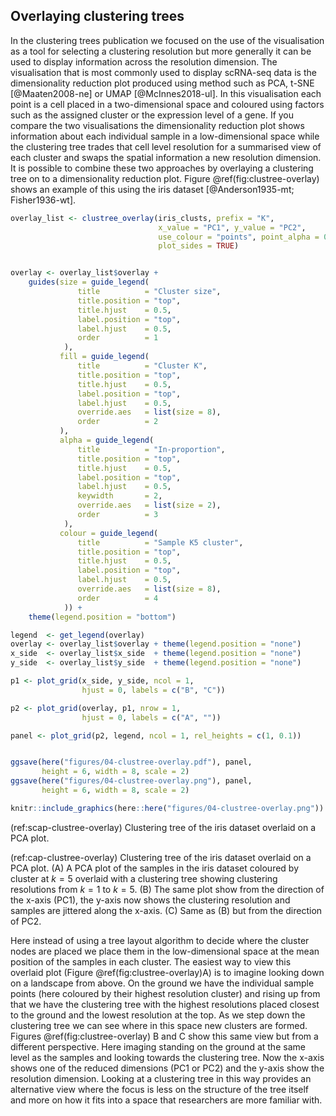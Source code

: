 ## Overlaying clustering trees

In the clustering trees publication we focused on the use of the visualisation
as a tool for selecting a clustering resolution but more generally it can be
used to display information across the resolution dimension. The visualisation
that is most commonly used to display scRNA-seq data is the dimensionality
reduction plot produced using method such as PCA, t-SNE [@Maaten2008-ne] or
UMAP [@McInnes2018-ul]. In this visualisation each point is a cell placed in a
two-dimensional space and coloured using factors such as the assigned cluster
or the expression level of a gene. If you compare the two visualisations the
dimensionality reduction plot shows information about each individual sample in
a low-dimensional space while the clustering tree trades that cell level
resolution for a summarised view of each cluster and swaps the spatial
information a new resolution dimension. It is possible to combine these two
approaches by overlaying a clustering tree on to a dimensionality reduction
plot. Figure \@ref(fig:clustree-overlay) shows an example of this using the
iris dataset [@Anderson1935-mt; Fisher1936-wt].

```r
overlay_list <- clustree_overlay(iris_clusts, prefix = "K",
                                 x_value = "PC1", y_value = "PC2",
                                 use_colour = "points", point_alpha = 0.4,
                                 plot_sides = TRUE)


overlay <- overlay_list$overlay +
    guides(size = guide_legend(
               title          = "Cluster size",
               title.position = "top",
               title.hjust    = 0.5,
               label.position = "top",
               label.hjust    = 0.5,
               order          = 1
            ),
           fill = guide_legend(
               title          = "Cluster K",
               title.position = "top",
               title.hjust    = 0.5,
               label.position = "top",
               label.hjust    = 0.5,
               override.aes   = list(size = 8),
               order          = 2
           ),
           alpha = guide_legend(
               title          = "In-proportion",
               title.position = "top",
               title.hjust    = 0.5,
               label.position = "top",
               label.hjust    = 0.5,
               keywidth       = 2,
               override.aes   = list(size = 2),
               order          = 3
            ),
           colour = guide_legend(
               title          = "Sample K5 cluster",
               title.position = "top",
               title.hjust    = 0.5,
               label.position = "top",
               label.hjust    = 0.5,
               override.aes   = list(size = 8),
               order          = 4
            )) +
    theme(legend.position = "bottom")

legend  <- get_legend(overlay)
overlay <- overlay_list$overlay + theme(legend.position = "none")
x_side  <- overlay_list$x_side  + theme(legend.position = "none")
y_side  <- overlay_list$y_side  + theme(legend.position = "none")

p1 <- plot_grid(x_side, y_side, ncol = 1,
                hjust = 0, labels = c("B", "C"))

p2 <- plot_grid(overlay, p1, nrow = 1,
                hjust = 0, labels = c("A", ""))

panel <- plot_grid(p2, legend, ncol = 1, rel_heights = c(1, 0.1))


ggsave(here("figures/04-clustree-overlay.pdf"), panel,
       height = 6, width = 8, scale = 2)
ggsave(here("figures/04-clustree-overlay.png"), panel,
       height = 6, width = 8, scale = 2)

knitr::include_graphics(here::here("figures/04-clustree-overlay.png"))
```

(ref:scap-clustree-overlay) Clustering tree of the iris dataset overlaid on a PCA plot.

(ref:cap-clustree-overlay) Clustering tree of the iris dataset overlaid on a PCA plot. (A) A PCA plot of the samples in the iris dataset coloured by cluster at $k = 5$ overlaid with a clustering tree showing clustering resolutions from $k = 1$ to $k = 5$. (B) The same plot show from the direction of the x-axis (PC1), the y-axis now shows the clustering resolution and samples are jittered along the x-axis. (C) Same as (B) but from the direction of PC2.

Here instead of using a tree layout algorithm to decide where the cluster nodes
are placed we place them in the low-dimensional space at the mean position of
the samples in each cluster. The easiest way to view this overlaid plot (Figure
\@ref(fig:clustree-overlay)A) is to imagine looking down on a landscape from
above. On the ground we have the individual sample points (here coloured by
their highest resolution cluster) and rising up from that we have the
clustering tree with the highest resolutions placed closest to the ground and
the lowest resolution at the top. As we step down the clustering tree we can
see where in this space new clusters are formed. Figures
\@ref(fig:clustree-overlay) B and C show this same view but from a different
perspective. Here imaging standing on the ground at the same level as the
samples and looking towards the clustering tree. Now the x-axis shows one of
the reduced dimensions (PC1 or PC2) and the y-axis show the resolution
dimension. Looking at a clustering tree in this way provides an alternative
view where the focus is less on the structure of the tree itself and more on
how it fits into a space that researchers are more familiar with.
